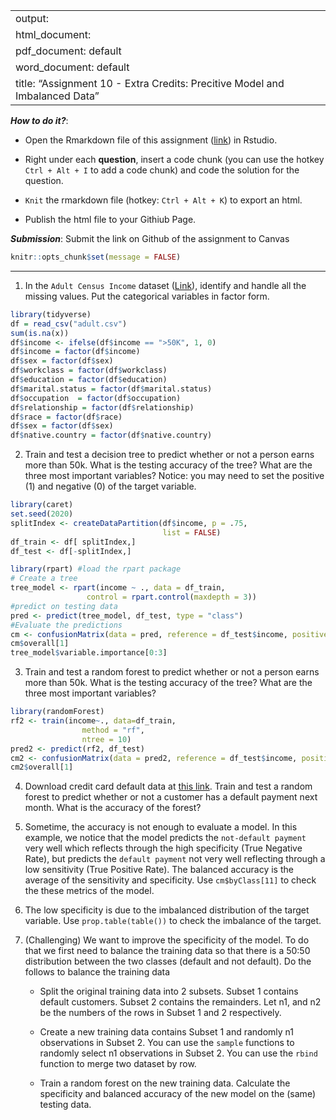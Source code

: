 
---
output: 
  html_document:
  pdf_document: default
  word_document: default
title: "Assignment 10 - Extra Credits: Precitive Model and Imbalanced Data"
---

***How to do it?***: 

- Open the Rmarkdown file of this assignment ([link](fa2021_assignment10_extra_credits.Rmd)) in Rstudio. 

- Right under each **question**, insert  a code chunk (you can use the hotkey `Ctrl + Alt + I` to add a code chunk) and code the solution for the question. 

- `Knit` the rmarkdown file (hotkey: `Ctrl + Alt + K`) to export an html.  

-  Publish the html file to your Githiub Page. 

***Submission***: Submit the link on Github of the assignment to Canvas

```r
knitr::opts_chunk$set(message = FALSE)
```


-------

1. In the `Adult Census Income` dataset ([Link](https://www.kaggle.com/uciml/adult-census-income)), identify and handle all the missing values. Put the categorical variables in factor form. 

```r
library(tidyverse)
df = read_csv("adult.csv")
sum(is.na(x))
df$income <- ifelse(df$income == ">50K", 1, 0)
df$income = factor(df$income)
df$sex = factor(df$sex)
df$workclass = factor(df$workclass)
df$education = factor(df$education)
df$marital.status = factor(df$marital.status)
df$occupation  = factor(df$occupation)
df$relationship = factor(df$relationship)
df$race = factor(df$race)
df$sex = factor(df$sex)
df$native.country = factor(df$native.country)
```

2. Train and test a decision tree to predict whether or not a person earns more than 50k.  What is the testing accuracy of the tree? What are the three most important variables? Notice:  you may need to set the positive (1) and negative (0) of the target variable. 

``` r
library(caret)
set.seed(2020)
splitIndex <- createDataPartition(df$income, p = .75, 
                                  list = FALSE)
df_train <- df[ splitIndex,]
df_test <- df[-splitIndex,]

library(rpart) #load the rpart package
# Create a tree
tree_model <- rpart(income ~ ., data = df_train,
                 control = rpart.control(maxdepth = 3))
#predict on testing data
pred <- predict(tree_model, df_test, type = "class")
#Evaluate the predictions
cm <- confusionMatrix(data = pred, reference = df_test$income, positive = "1")
cm$overall[1]
tree_model$variable.importance[0:3]
```

3. Train and test a random forest to predict whether or not a person earns more than 50k.  What is the testing accuracy of the tree? What are the three most important variables?
```r
library(randomForest)
rf2 <- train(income~., data=df_train, 
                method = "rf",
                ntree = 10) 
pred2 <- predict(rf2, df_test)
cm2 <- confusionMatrix(data = pred2, reference = df_test$income, positive = "1")
cm2$overall[1]
```

4. Download credit card default data at [this link](https://www.kaggle.com/uciml/default-of-credit-card-clients-dataset). Train and test a random forest to predict whether or not a customer has a default payment next month. What is the accuracy of the forest?

5.  Sometime, the accuracy is not enough to evaluate a model. In this example, we notice that the model predicts the `not-default payment` very well which reflects through the high specificity (True Negative Rate), but predicts the `default payment` not very well reflecting through a low sensitivity (True Positive Rate). The balanced accuracy is the average of the sensitivity and specificity.  Use `cm$byClass[11]` to check the these metrics of the model. 

6. The low specificity is due to the imbalanced distribution of the target variable.  Use `prop.table(table())` to check the imbalance of the target. 

7. (Challenging) We want to improve the specificity of the model. To do that we first need to balance the training data so that there is a 50:50 distribution between the two classes (default and not default).  Do the follows to balance the training data

   - Split the original training data into 2 subsets.  Subset 1 contains default customers.  Subset 2 contains the remainders. Let n1, and n2 be the numbers of the rows in Subset 1 and 2 respectively. 
   
   - Create a new training data contains Subset 1 and randomly n1 observations in Subset 2. You can use the `sample` functions to randomly select n1 observations in Subset 2. You can use the `rbind` function to merge two dataset by row. 
   
   - Train a random forest on the new training data.  Calculate the specificity and balanced accuracy of the new model on the (same) testing data. 
